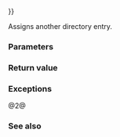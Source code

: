 {{cpp/experimental/fs/directory_entry/title|operator{{=}}}}
{{cpp/experimental/fs/directory_entry/navbar}}
{{dcl begin}}
{{dcl | since=fs_ts | num=1 | 1=
directory_entry&amp; operator=( const directory_entry&amp; ) = default;
}}
{{dcl | since=fs_ts | num=2 | 1=
directory_entry&amp; operator=( directory_entry&amp;&amp;) = default;
}}
{{dcl end}}

Assigns another directory entry.

===Parameters===
{{todo}}

===Return value===
{{c|*this}}

===Exceptions===
{{todo}}

@2@ {{unreviewed noexcept}}

===See also===
{{dsc begin}}
{{dsc inc | cpp/experimental/fs/directory_entry/dsc assign}}
{{dsc end}}